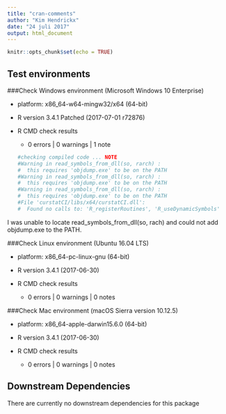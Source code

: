 ```yaml
---
title: "cran-comments"
author: "Kim Hendrickx"
date: "24 juli 2017"
output: html_document
---
```


```r
knitr::opts_chunk$set(echo = TRUE)
```

## Test environments 

###Check Windows environment  (Microsoft Windows 10 Enterprise)

* platform: x86_64-w64-mingw32/x64 (64-bit) 

* R version 3.4.1 Patched (2017-07-01 r72876)

* R CMD check results
    * 0 errors | 0 warnings | 1 note 
```r
#checking compiled code ... NOTE
#Warning in read_symbols_from_dll(so, rarch) :
#  this requires 'objdump.exe' to be on the PATH
#Warning in read_symbols_from_dll(so, rarch) :
#  this requires 'objdump.exe' to be on the PATH
#Warning in read_symbols_from_dll(so, rarch) :
#  this requires 'objdump.exe' to be on the PATH
#File 'curstatCI/libs/x64/curstatCI.dll':
#  Found no calls to: 'R_registerRoutines', 'R_useDynamicSymbols'
```
 
 I was unable to locate read_symbols_from_dll(so, rach) and could not add objdump.exe to the PATH.
 
###Check Linux environment (Ubuntu 16.04 LTS)

* platform: x86_64-pc-linux-gnu (64-bit) 

* R version 3.4.1 (2017-06-30)

* R CMD check results
    * 0 errors | 0 warnings | 0 notes 

###Check Mac environment  (macOS Sierra version 10.12.5)

* platform: x86_64-apple-darwin15.6.0 (64-bit)
 
* R version 3.4.1  (2017-06-30) 

* R CMD check results 
    * 0 errors | 0 warnings | 0 notes 


## Downstream Dependencies
There are currently no downstream dependencies for this package

